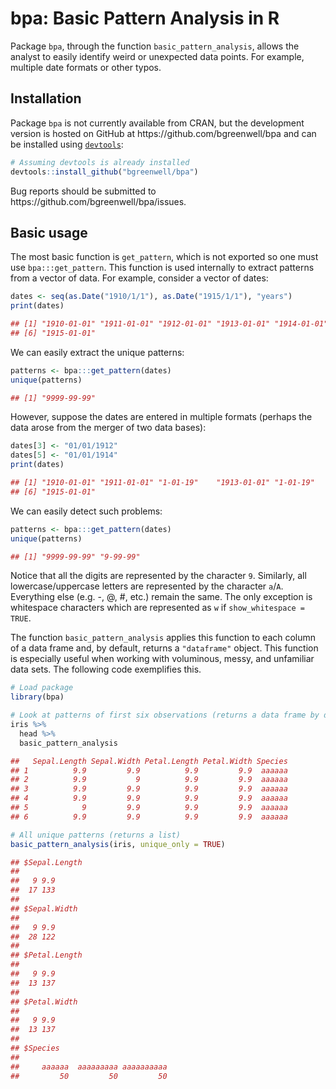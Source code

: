 # bpa: Basic Pattern Analysis in R

Package `bpa`, through the function `basic_pattern_analysis`, allows the analyst to easily identify weird or unexpected data points. For example, multiple date formats or other typos.

## Installation
Package `bpa` is not currently available from CRAN, but the development version is hosted on GitHub at https://github.com/bgreenwell/bpa and can be installed using [`devtools`](https://github.com/hadley/devtools):
```r
# Assuming devtools is already installed
devtools::install_github("bgreenwell/bpa")
```
Bug reports should be submitted to https://github.com/bgreenwell/bpa/issues.

## Basic usage

The most basic function is `get_pattern`, which is not exported so one must use `bpa:::get_pattern`. This function is used internally to extract patterns from a vector of data. For example, consider a vector of dates:
```r
dates <- seq(as.Date("1910/1/1"), as.Date("1915/1/1"), "years")
print(dates)

## [1] "1910-01-01" "1911-01-01" "1912-01-01" "1913-01-01" "1914-01-01"
## [6] "1915-01-01"
```
We can easily extract the unique patterns:
```r
patterns <- bpa:::get_pattern(dates)
unique(patterns)

## [1] "9999-99-99"
```
However, suppose the dates are entered in multiple formats (perhaps the data arose from the merger of two data bases):
```r
dates[3] <- "01/01/1912"
dates[5] <- "01/01/1914"
print(dates)

## [1] "1910-01-01" "1911-01-01" "1-01-19"    "1913-01-01" "1-01-19"   
## [6] "1915-01-01"
```
We can easily detect such problems:
```r
patterns <- bpa:::get_pattern(dates)
unique(patterns)

## [1] "9999-99-99" "9-99-99"
```
Notice that all the digits are represented by the character `9`. Similarly, all lowercase/uppercase letters are represented by the character `a`/`A`. Everything else (e.g. -, @, #, etc.)
 remain the same. The only exception is whitespace characters which are represented as `w` if `show_whitespace = TRUE`.
 
The function `basic_pattern_analysis` applies this function to each column of a data frame and, by default, returns a `"dataframe"` object. This function is especially useful when working with voluminous, messy, and unfamiliar data sets. The following code exemplifies this.
```r
# Load package
library(bpa)

# Look at patterns of first six observations (returns a data frame by default)
iris %>%
  head %>%
  basic_pattern_analysis

##   Sepal.Length Sepal.Width Petal.Length Petal.Width Species
## 1          9.9         9.9          9.9         9.9  aaaaaa
## 2          9.9           9          9.9         9.9  aaaaaa
## 3          9.9         9.9          9.9         9.9  aaaaaa
## 4          9.9         9.9          9.9         9.9  aaaaaa
## 5            9         9.9          9.9         9.9  aaaaaa
## 6          9.9         9.9          9.9         9.9  aaaaaa

# All unique patterns (returns a list)
basic_pattern_analysis(iris, unique_only = TRUE)

## $Sepal.Length
## 
##   9 9.9 
##  17 133 
## 
## $Sepal.Width
## 
##   9 9.9 
##  28 122 
## 
## $Petal.Length
## 
##   9 9.9 
##  13 137 
## 
## $Petal.Width
## 
##   9 9.9 
##  13 137 
## 
## $Species
## 
##     aaaaaa  aaaaaaaaa aaaaaaaaaa 
##         50         50         50
```
